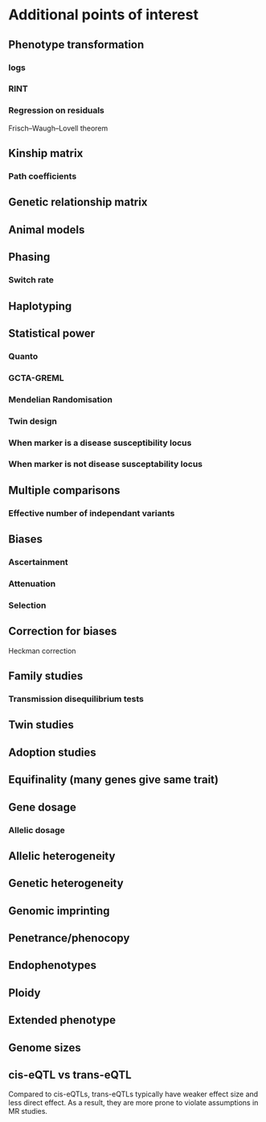 # Additional points of interest

## Phenotype transformation

### logs

### RINT

### Regression on residuals

Frisch–Waugh–Lovell theorem

## Kinship matrix

### Path coefficients

## Genetic relationship matrix

## Animal models

## Phasing

### Switch rate

## Haplotyping

## Statistical power

### Quanto

### GCTA-GREML

### Mendelian Randomisation

### Twin design

### When marker is a disease susceptibility locus

### When marker is not disease susceptability locus

## Multiple comparisons

### Effective number of independant variants

## Biases

### Ascertainment

### Attenuation

### Selection

## Correction for biases

Heckman correction

## Family studies

### Transmission disequilibrium tests

## Twin studies

## Adoption studies

## Equifinality (many genes give same trait)

## Gene dosage

### Allelic dosage

## Allelic heterogeneity

## Genetic heterogeneity

## Genomic imprinting

## Penetrance/phenocopy

## Endophenotypes

## Ploidy

## Extended phenotype

## Genome sizes

## cis-eQTL vs trans-eQTL

Compared to cis-eQTLs, trans-eQTLs typically have weaker effect size and less direct effect. As a result, they are more prone to violate assumptions in MR studies.





